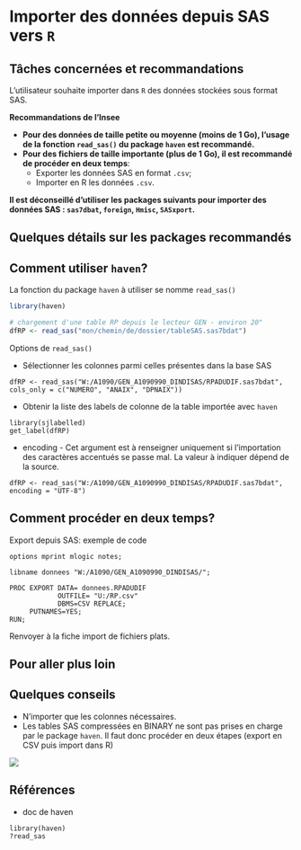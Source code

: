 # Importer des données depuis SAS vers `R`

## Tâches concernées et recommandations

L'utilisateur souhaite importer dans `R` des données stockées sous format SAS.

::: recommandation
**Recommandations de l'Insee**

* **Pour des données de taille petite ou moyenne (moins de 1 Go), l'usage de la fonction `read_sas()` du package `haven` est recommandé.**
* **Pour des fichiers de taille importante (plus de 1 Go), il est  recommandé de procéder en deux temps**:
    * Exporter les données SAS en format `.csv`;
    * Importer en R les données `.csv`.

**Il est déconseillé d'utiliser les packages suivants pour importer des données SAS : `sas7dbat`, `foreign`, `Hmisc`, `SASxport`.**

:::



## Quelques détails sur les packages recommandés

## Comment utiliser `haven`?
La fonction du package `haven` à utiliser se nomme `read_sas()`

```r
library(haven)

# chargement d'une table RP depuis le lecteur GEN - environ 20"
dfRP <- read_sas("mon/chemin/de/dossier/tableSAS.sas7bdat")
```

Options de `read_sas()`

* Sélectionner les colonnes parmi celles présentes dans la base SAS

```r=
dfRP <- read_sas("W:/A1090/GEN_A1090990_DINDISAS/RPADUDIF.sas7bdat", cols_only = c("NUMERO", "ANAIX", "DPNAIX"))
```

* Obtenir la liste des labels de colonne de la table importée avec `haven`

```r=
library(sjlabelled)
get_label(dfRP)

```

* encoding - Cet argument est à renseigner uniquement si l'importation des caractères accentués se passe mal. La valeur à indiquer dépend de la source.

```r=
dfRP <- read_sas("W:/A1090/GEN_A1090990_DINDISAS/RPADUDIF.sas7bdat", encoding = "UTF-8")
```

## Comment procéder en deux temps?

Export depuis SAS: exemple de code

```sas=
options mprint mlogic notes;

libname donnees "W:/A1090/GEN_A1090990_DINDISAS/"; 

PROC EXPORT DATA= donnees.RPADUDIF
            OUTFILE= "U:/RP.csv" 
            DBMS=CSV REPLACE;
     PUTNAMES=YES;
RUN;
```

Renvoyer à la fiche import de fichiers plats.


## Pour aller plus loin

## Quelques conseils

* N'importer que les colonnes nécessaires.
* Les tables SAS compressées en BINARY ne sont pas prises en charge par le package `haven`. Il faut donc procéder en deux étapes (export en CSV puis import dans R)

![](https://minio.stable.innovation.insee.eu/hackmd-uploads/uploads/upload_d8c9c189eb1a11c5527374cb7b771ab0.png)


## Références

* doc de haven

```r=
library(haven)
?read_sas
```

